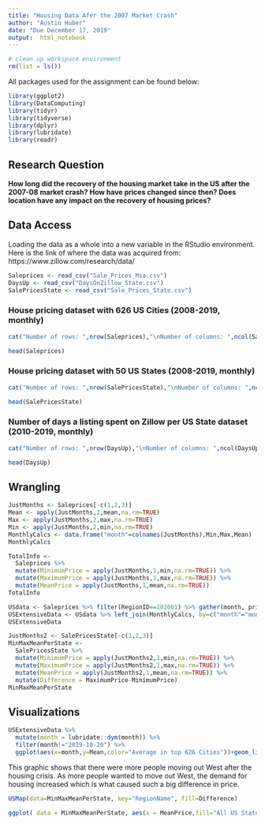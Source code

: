 ```yaml
---
title: "Housing Data Afer the 2007 Market Crash"
author: "Austin Huber"
date: "Due December 17, 2019"
output:  html_notebook
---
```


```r
# clean up workspace environment
rm(list = ls())
```

All packages used for the assignment can be found below:
```r
library(ggplot2)
library(DataComputing)
library(tidyr)
library(tidyverse)
library(dplyr)
library(lubridate)
library(readr)
```


## Research Question

**How long did the recovery of the housing market take in the US after the 2007-08 market crash? How have prices changed since then? Does location have any impact on the recovery of housing prices?**


## Data Access

Loading the data as a whole into a new variable in the RStudio environment. Here is the link of where the data was acquired from: https://www.zillow.com/research/data/
```r
Saleprices <- read_csv("Sale_Prices_Msa.csv")
DaysUp <- read_csv("DaysOnZillow_State.csv")
SalePricesState <- read_csv("Sale_Prices_State.csv")
```
### House pricing dataset with 626 US Cities (2008-2019, monthly)
```r
cat("Number of rows: ",nrow(Saleprices),"\nNumber of columns: ",ncol(Saleprices),"\n")
```
```r
head(Saleprices)
```
### House pricing dataset with 50 US States (2008-2019, monthly)
```r
cat("Number of rows: ",nrow(SalePricesState),"\nNumber of columns: ",ncol(SalePricesState),"\n")
```
```r
head(SalePricesState)
```
### Number of days a listing spent on Zillow per US State dataset (2010-2019, monthly)
```r
cat("Number of rows: ",nrow(DaysUp),"\nNumber of columns: ",ncol(DaysUp),"\n")
```
```r
head(DaysUp)
```

## Wrangling
```r
JustMonths <- Saleprices[-c(1,2,3)]
Mean <- apply(JustMonths,2,mean,na.rm=TRUE)
Max <- apply(JustMonths,2,max,na.rm=TRUE)
Min <- apply(JustMonths,2,min,na.rm=TRUE)
MonthlyCalcs <- data.frame("month"=colnames(JustMonths),Min,Max,Mean)
MonthlyCalcs

TotalInfo <- 
  Saleprices %>%
  mutate(MinimumPrice = apply(JustMonths,1,min,na.rm=TRUE)) %>%
  mutate(MaximumPrice = apply(JustMonths,1,max,na.rm=TRUE)) %>%
  mutate(MeanPrice = apply(JustMonths,1,mean,na.rm=TRUE))
TotalInfo

USdata <- Saleprices %>% filter(RegionID==102001) %>% gather(month, price, -RegionID, -RegionName, -SizeRank)
USExtensiveData <- USdata %>% left_join(MonthlyCalcs, by=c("month"="month"))
USExtensiveData

JustMonths2 <- SalePricesState[-c(1,2,3)]
MinMaxMeanPerState <- 
  SalePricesState %>%
  mutate(MinimumPrice = apply(JustMonths2,1,min,na.rm=TRUE)) %>%
  mutate(MaximumPrice = apply(JustMonths2,1,max,na.rm=TRUE)) %>%
  mutate(MeanPrice = apply(JustMonths2,1,mean,na.rm=TRUE)) %>%
  mutate(Difference = MaximumPrice-MinimumPrice)
MinMaxMeanPerState
```

## Visualizations

```r
USExtensiveData %>%
  mutate(month = lubridate::dym(month)) %>%
  filter(month!="2019-10-20") %>%
  ggplot(aes(x=month,y=Mean,color="Average in top 626 Cities"))+geom_line(size=1)+geom_line(mapping=aes(y=price,color="Average in all of the US"),size=1)+ggtitle("Average Price of Houses in the US")+xlab("Years")+ylab("Price (in dollars)")
```

This graphic shows that there were more people moving out West after the housing crisis. As more people wanted to move out West, the demand for housing increased which is what caused such a big difference in price.
```r
USMap(data=MinMaxMeanPerState, key="RegionName", fill=Difference)
```

```r
ggplot( data = MinMaxMeanPerState, aes(x = MeanPrice,fill="All US States")) + geom_density(adjust = 0.38,alpha=.5)+labs(title = "")+geom_density(aes(x = MeanPrice,fill="Top 626 Cities"),TotalInfo,adjust = 0.38,alpha=.5)+guides(fill=guide_legend(title="Data"))
```







